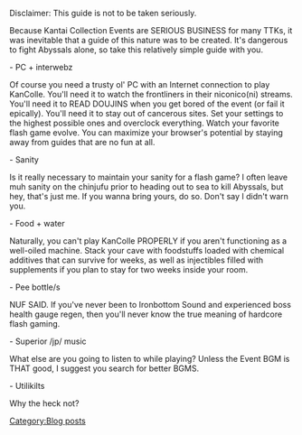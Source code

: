 Disclaimer: This guide is not to be taken seriously. 



Because Kantai Collection Events are SERIOUS BUSINESS for many TTKs, it was inevitable that a guide of this nature was to be created. It's dangerous to fight Abyssals alone, so take this relatively simple guide with you. 



- PC + interwebz 

Of course you need a trusty ol' PC with an Internet connection to play KanColle. You'll need it to watch the frontliners in their niconico(ni) streams. You'll need it to READ DOUJINS when you get bored of the event (or fail it epically). You'll need it to stay out of cancerous sites. Set your settings to the highest possible ones and overclock everything. Watch your favorite flash game evolve. You can maximize your browser's potential by staying away from guides that are no fun at all. 



- Sanity 

Is it really necessary to maintain your sanity for a flash game? I often leave muh sanity on the chinjufu prior to heading out to sea to kill Abyssals, but hey, that's just me. If you wanna bring yours, do so. Don't say I didn't warn you. 



- Food + water 

Naturally, you can't play KanColle PROPERLY if you aren't functioning as a well-oiled machine. Stack your cave with foodstuffs loaded with chemical additives that can survive for weeks, as well as injectibles filled with supplements if you plan to stay for two weeks inside your room.



- Pee bottle/s 

NUF SAID. If you've never been to Ironbottom Sound and experienced boss health gauge regen, then you'll never know the true meaning of hardcore flash gaming. 



- Superior /jp/ music 

What else are you going to listen to while playing? Unless the Event BGM is THAT good, I suggest you search for better BGMS.



- Utilikilts 

Why the heck not?
[[Category:Blog posts]]